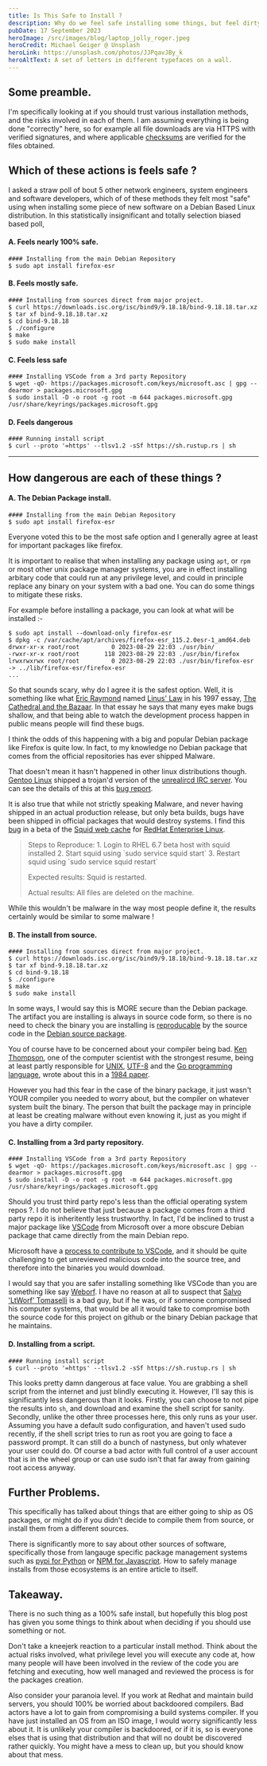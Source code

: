 ```yaml
---
title: Is This Safe to Install ?
description: Why do we feel safe installing some things, but feel dirty installing others ?
pubDate: 17 September 2023
heroImage: /src/images/blog/laptop_jolly_roger.jpeg
heroCredit: Michael Geiger @ Unsplash
heroLink: https://unsplash.com/photos/JJPqavJBy_k
heroAltText: A set of letters in different typefaces on a wall.
---
```



## Some preamble.

I'm specifically looking at if you should trust various installation methods, and the risks involved in each of them.
I am assuming everything is being done "correctly" here, so for example all file downloads are via HTTPS with verified
signatures, and where applicable [checksums](https://www.debian.org/doc/manuals/securing-debian-manual/deb-pack-sign.en.html)
are verified for the files obtained.

## Which of these actions is feels safe ?

I asked a straw poll of bout 5 other network engineers, system engineers and software developers, which of
of these methods they felt most "safe" using when installing some piece of new software on a Debian Based
Linux distribution. In this statistically insignificant and totally selection biased based poll,  

#### A. Feels nearly 100% safe.

```
#### Installing from the main Debian Repository
$ sudo apt install firefox-esr
```

#### B. Feels mostly safe.

```
#### Installing from sources direct from major project.
$ curl https://downloads.isc.org/isc/bind9/9.18.18/bind-9.18.18.tar.xz
$ tar xf bind-9.18.18.tar.xz
$ cd bind-9.18.18
$ ./configure
$ make
$ sudo make install
```

#### C. Feels less safe

```
#### Installing VSCode from a 3rd party Repository
$ wget -qO- https://packages.microsoft.com/keys/microsoft.asc | gpg --dearmor > packages.microsoft.gpg
$ sudo install -D -o root -g root -m 644 packages.microsoft.gpg /usr/share/keyrings/packages.microsoft.gpg
```

#### D. Feels dangerous

```
#### Running install script
$ curl --proto '=https' --tlsv1.2 -sSf https://sh.rustup.rs | sh
```

---


## How dangerous are each of these things ?

#### A. The Debian Package install.

```
#### Installing from the main Debian Repository
$ sudo apt install firefox-esr
```

Everyone voted this to be the most safe option and I generally agree at least for important
packages like firefox.

It is important to realise that when installing 
any package using `apt`, or `rpm` or most other unix package manager systems, you are in effect installing 
arbitary code that could run at any privilege level, and could in principle replace any binary
on your system with a bad one. You can do some things to mitigate these risks.

For example before installing a package, you can look at what will be installed :-

```
$ sudo apt install --download-only firefox-esr
$ dpkg -c /var/cache/apt/archives/firefox-esr_115.2.0esr-1_amd64.deb
drwxr-xr-x root/root         0 2023-08-29 22:03 ./usr/bin/
-rwxr-xr-x root/root       118 2023-08-29 22:03 ./usr/bin/firefox
lrwxrwxrwx root/root         0 2023-08-29 22:03 ./usr/bin/firefox-esr -> ../lib/firefox-esr/firefox-esr
...
```

So that sounds scary, why do I agree it is the safest option. Well, it is something like what
[Eric Raymond](https://en.wikipedia.org/wiki/Eric_S._Raymond) 
named [Linus' Law](https://en.wikipedia.org/wiki/Linus%27s_law) in his 1997 essay,
[The Cathedral and the Bazaar](https://en.wikipedia.org/wiki/The_Cathedral_and_the_Bazaar). In
that essay he says that many eyes make bugs shallow, and that being able to watch the development
process happen in public means people will find these bugs.

I think the odds of this happening with a big and popular Debian package like Firefox is quite low.
In fact, to my knowledge no Debian package that comes from the official repositories has ever 
shipped Malware.

That doesn't mean it hasn't happened in other linux distributions though. [Gentoo Linux](https://www.gentoo.org/) 
shipped a trojan'd version of the [unrealircd IRC server](https://www.unrealircd.org/). 
You can see the details of this at this [bug report](https://bugs.gentoo.org/323691).

It is also true that while not strictly speaking Malware, and never having shipped in an
actual production release, but only beta builds, bugs have been shipped in official packages that would
destroy systems. I find this [bug](https://bugzilla.redhat.com/show_bug.cgi?id=1202858)
in a beta of the [Squid web cache](http://www.squid-cache.org/) for 
[RedHat Enterprise Linux](https://www.redhat.com/en/technologies/linux-platforms/enterprise-linux).

<blockquote>
Steps to Reproduce:
1. Login to RHEL 6.7 beta host with squid installed
2. Start squid using `sudo service squid start`
3. Restart squid using `sudo service squid restart`

Expected results: Squid is restarted.

Actual results: All files are deleted on the machine.
</blockquote>

While this wouldn't be malware in the way most people define it, the results certainly would be similar to some malware !

#### B. The install from source.

```
#### Installing from sources direct from major project.
$ curl https://downloads.isc.org/isc/bind9/9.18.18/bind-9.18.18.tar.xz
$ tar xf bind-9.18.18.tar.xz
$ cd bind-9.18.18
$ ./configure
$ make
$ sudo make install
```

In some ways, I would say this is MORE secure than the Debian package. The artifact you are installing is
always in source code form, so there is no need to check the binary you are installing is 
[reproducable](https://nocomplexity.com/documents/securityarchitecture/prevention/reproduciblebuilds.html)
by the source code in the [Debian source package](https://wiki.debian.org/Packaging/SourcePackage).

You of course have to be concerned about your compiler being bad. [Ken Thompson](https://en.wikipedia.org/wiki/Ken_Thompson),
one of the computer scientist with the strongest resume, being at least partly responsible for [UNIX](https://en.wikipedia.org/wiki/Unix),
[UTF-8](https://en.wikipedia.org/wiki/UTF-8) and the [Go programming language](https://go.dev/), wrote about this in a 
[1984 paper](https://www.cs.cmu.edu/~rdriley/487/papers/Thompson_1984_ReflectionsonTrustingTrust.pdf).

However you had this fear in the case of the binary package, it just wasn't YOUR compiler you needed to worry about, but
the compiler on whatever system built the binary. The person that built the package may in principle at least be creating
malware without even knowing it, just as you might if you have a dirty compiler.

#### C. Installing from a 3rd party repository.

```
#### Installing VSCode from a 3rd party Repository
$ wget -qO- https://packages.microsoft.com/keys/microsoft.asc | gpg --dearmor > packages.microsoft.gpg
$ sudo install -D -o root -g root -m 644 packages.microsoft.gpg /usr/share/keyrings/packages.microsoft.gpg
```

Should you trust third party repo's less than the official operating system repos ?. I do not believe that just because a package
comes from a third party repo it is inheritently less trustworthy. In fact, I'd be inclined to trust a major package like
[VSCode](https://github.com/microsoft/vscode) from Microsoft over a more obscure Debian package that came directly from the
main Debian repo.

Microsoft have a [process to contribute to VSCode](https://github.com/microsoft/vscode/wiki/How-to-Contribute), and it should
be quite challenging to get unreviewed malicious code into the source tree, and therefore into the binaries you would download.

I would say that you are safer installing something like VSCode than you are something like say 
[Weborf](https://ltworf.github.io/weborf/). I have no reason at all to suspect that 
[Salvo 'LtWorf' Tomaselli](https://ltworf.github.io/) is a bad guy, but if he was, or if someone compromised his computer systems,
that would be all it would take to compromise both the source code for this project on github or the binary Debian package
that he maintains.

#### D. Installing from a script.

```
#### Running install script
$ curl --proto '=https' --tlsv1.2 -sSf https://sh.rustup.rs | sh
```

This looks pretty damn dangerous at face value. You are grabbing a shell script from the internet and just blindly executing it.
However, I'll say this is significantly less dangerous than it looks. Firstly, you can choose to not pipe the results into `sh`, and
download and examine the shell script for sanity. Secondly, unlike the other three processes here, this only runs as your user.
Assuming you have a default sudo configuration, and haven't used sudo recently, if the shell script tries to run as root you
are going to face a password prompt. It can still do a bunch of nastyness, but only whatever your user could do. Of course a 
bad actor with full control of a user account that is in the wheel group or can use sudo isn't that far away from 
gaining root access anyway.

## Further Problems.

This specifically has talked about things that are either going to ship as OS packages, or might do if you didn't decide to
compile them from source, or install them from a different sources.

There is significantly more to say about other sources of software, specifically those from langauge specific package
management systems such as [pypi for Python](https://pypi.org/) or [NPM for Javascript](https://www.npmjs.com/). How to safely
manage installs from those ecosystems is an entire article to itself.

## Takeaway.

There is no such thing as a 100% safe install, but hopefully this blog post has given you some things to think about when deciding
if you should use something or not.

Don't take a kneejerk reaction to a particular install method. Think about the actual risks involved, what privilege level you will
execute any code at, how many people will have been involved in the review of the code you are fetching and executing, how well
managed and reviewed the process is for the packages creation.

Also consider your paranoia level. If you work at Redhat and maintain build servers, you should 100% be worried about backdoored compilers.
Bad actors have a lot to gain from compromising a build systems compiler. If you have just installed an OS from an ISO image, I would worry
significantly less about it. It is unlikely your compiler is backdoored, or if it is, so is everyone elses that is using that distribution
and that will no doubt be discovered rather quickly. You might have a mess to clean up, but you should know about that mess.
